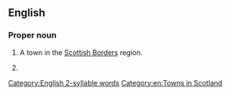 ==English==
{{wikipedia}}

===Proper noun===
{{en-proper noun}}

# A town in the [[w:Scottish Borders|Scottish Borders]] region.
# {{lb|en|military|historical}} {{n-g|Code name for teams of three parachuted into Occupied [[Europe]] (primarily [[France]], but also [[Holland]] and [[Belgium]]) beginning on [[D-Day]] (June 6, 1944) to aid local Resistance groups. The men consisted of a British or American officer, a native of the country, and a [[non-commissioned]] radio operator.}}

[[Category:English 2-syllable words]]
[[Category:en:Towns in Scotland]]